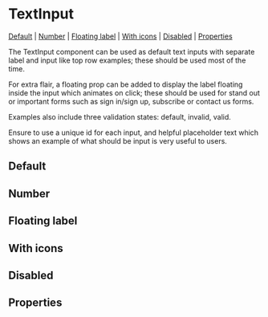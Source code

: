 
# TextInput

[Default](#default) | [Number](#number) | [Floating label](#floating-label) | [With icons](#with-icons) | [Disabled](#disabled) | [Properties](#properties)

The TextInput component can be used as default text inputs with separate label and input like top row examples; these should be used most of the time.

For extra flair, a floating prop can be added to display the label floating inside the input which animates on click; these should be used for stand out or important forms such as sign in/sign up, subscribe or contact us forms.

Examples also include three validation states: default, invalid, valid.

Ensure to use a unique id for each input, and helpful placeholder text which shows an example of what should be input is very useful to users.

## Default

<Preview>
  <Story id="components-textinput--default-text-input" />
</Preview>

## Number

<Preview>
  <Story id="components-textinput--number" />
</Preview>

## Floating label

<Preview>
  <Story id="components-textinput--floating-label" />
</Preview>

## With icons

<Preview>
  <Story id="components-textinput--with-icons" />
</Preview>

## Disabled

<Preview>
  <Story id="components-textinput--disabled" />
</Preview>

## Properties

<Props of={TextInput} />
